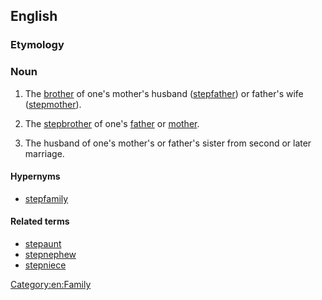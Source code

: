 {{also|step-uncle}}
==English==

===Etymology===
{{prefix|step|uncle|lang=en}}

===Noun===
{{en-noun}}

# {{lb|en|rare}} The [[brother]] of one's mother's husband ([[stepfather]]) or father's wife ([[stepmother]]).
# {{lb|en|rare}} The [[stepbrother]] of one's [[father]] or [[mother]].
# {{lb|en|rare}} The husband of one's mother's or father's sister from second or later marriage.

====Hypernyms====
* [[stepfamily]]

====Related terms====
* [[stepaunt]]
* [[stepnephew]]
* [[stepniece]]
[[Category:en:Family]]